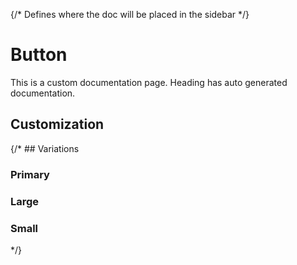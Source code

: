 

{/* Defines where the doc will be placed in the sidebar */}
<Meta of={ButtonStories} />

# Button

This is a custom documentation page. Heading has auto generated documentation.

<Canvas of={ButtonStories.Default} sourceState="shown" />


## Customization
<Controls />

<ArgTypes of={ButtonStories} />

{/* ## Variations

### Primary
<Canvas of={ButtonStories.Primary} />

### Large
<Canvas of={ButtonStories.Large} />

### Small
<Canvas of={ButtonStories.Small} /> */}
